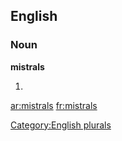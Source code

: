 
==English==

===Noun===
'''mistrals'''

# {{plural of|[[mistral]]}}

[[Category:English plurals]]

[[ar:mistrals]]
[[fr:mistrals]]